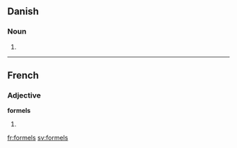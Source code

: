 ==Danish==

===Noun===
{{infl|da|noun form|g=c}}

# {{form of|genitive singular indefinite|formel|lang=Danish}}

----

==French==

===Adjective===

'''formels''' {{m}}

# {{plural of|[[formel]]|lang=French}}

[[fr:formels]]
[[sv:formels]]